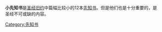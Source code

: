 '''小先知书'''是[[圣经|圣经]][[旧约|旧约]]中篇幅比较小的12本[[先知书|先知书]]。但是他们也是十分重要的，是圣经不可或缺的内容。
[[Category:先知书|Category:先知书]]